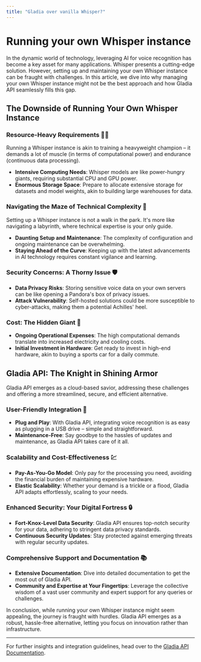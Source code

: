 ```yaml
---
title: "Gladia over vanilla Whisper?"
---
```


# Running your own Whisper instance

In the dynamic world of technology, leveraging AI for voice recognition has become a key asset for many applications.
Whisper presents a cutting-edge solution.
However, setting up and maintaining your own Whisper instance can be fraught with challenges.
In this article, we dive into why managing your own Whisper instance might not be the best approach and how Gladia API seamlessly fills this gap.

## The Downside of Running Your Own Whisper Instance

### Resource-Heavy Requirements 🏋️‍♂️

<Callout type="warning">
  Running a Whisper instance is akin to training a heavyweight champion – it
  demands a lot of muscle (in terms of computational power) and endurance
  (continuous data processing).
</Callout>

- **Intensive Computing Needs**: Whisper models are like power-hungry giants, requiring substantial CPU and GPU power.
- **Enormous Storage Space**: Prepare to allocate extensive storage for datasets and model weights, akin to building large warehouses for data.

### Navigating the Maze of Technical Complexity 🤖

<Callout type="info">
  Setting up a Whisper instance is not a walk in the park. It's more like
  navigating a labyrinth, where technical expertise is your only guide.
</Callout>

- **Daunting Setup and Maintenance**: The complexity of configuration and ongoing maintenance can be overwhelming.
- **Staying Ahead of the Curve**: Keeping up with the latest advancements in AI technology requires constant vigilance and learning.

### Security Concerns: A Thorny Issue 🛡️

- **Data Privacy Risks**: Storing sensitive voice data on your own servers can be like opening a Pandora's box of privacy issues.
- **Attack Vulnerability**: Self-hosted solutions could be more susceptible to cyber-attacks, making them a potential Achilles' heel.

### Cost: The Hidden Giant 💸

- **Ongoing Operational Expenses**: The high computational demands translate into increased electricity and cooling costs.
- **Initial Investment in Hardware**: Get ready to invest in high-end hardware, akin to buying a sports car for a daily commute.

## Gladia API: The Knight in Shining Armor

Gladia API emerges as a cloud-based savior, addressing these challenges and offering a more streamlined, secure, and efficient alternative.

### User-Friendly Integration 🌟

- **Plug and Play**: With Gladia API, integrating voice recognition is as easy as plugging in a USB drive – simple and straightforward.
- **Maintenance-Free**: Say goodbye to the hassles of updates and maintenance, as Gladia API takes care of it all.

### Scalability and Cost-Effectiveness 💹

- **Pay-As-You-Go Model**: Only pay for the processing you need, avoiding the financial burden of maintaining expensive hardware.
- **Elastic Scalability**: Whether your demand is a trickle or a flood, Gladia API adapts effortlessly, scaling to your needs.

### Enhanced Security: Your Digital Fortress 🔒

- **Fort-Knox-Level Data Security**: Gladia API ensures top-notch security for your data, adhering to stringent data privacy standards.
- **Continuous Security Updates**: Stay protected against emerging threats with regular security updates.

### Comprehensive Support and Documentation 📚

- **Extensive Documentation**: Dive into detailed documentation to get the most out of Gladia API.
- **Community and Expertise at Your Fingertips**: Leverage the collective wisdom of a vast user community and expert support for any queries or challenges.

In conclusion, while running your own Whisper instance might seem appealing, the journey is fraught with hurdles. Gladia API emerges as a robust, hassle-free alternative, letting you focus on innovation rather than infrastructure.

---

For further insights and integration guidelines, head over to the [Gladia API Documentation](/api-reference/).
